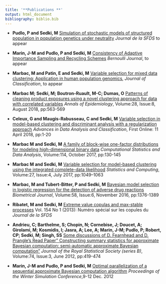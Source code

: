 ```yaml
---
title: '**Publications **'
output: html_document
bibliography: biblio.bib
---
```

* **Pudlo, P and Sedki, M** [Simulation of stochastic models of structured
population in population genetics under neutrality](http://masedki.github.io/recherche/pdfs/pudlo_sedki_genpop.pdf)  *Journal de la SFDS* to appear

* **Marin, J-M and Pudlo, P and Sedki, M** [Consistency of Adaptive Importance Sampling and Recycling Schemes](https://www.e-publications.org/ims/submission/BEJ/user/submissionFile/30757?confirm=0a7a502b) *Bernoulli Journal*, to appear

* **Marbac, M and Patin, E and Sedki, M** [Variable selection for mixed data clustering: Application in human population genomics](https://arxiv.org/abs/1703.02293), *Journal of Classification*, to appear

* **Marbac M; Sedki, M; Boutron-Ruault, M-C; Dumas, O** [Patterns of cleaning product exposures using a novel clustering approach for data with correlated variables](https://doi.org/10.1016/j.annepidem.2018.05.004) *Annals of Epidemiology*, Volume:28, Issue:8, August 2018, pp:563-569 

* **Celeux, G and Maugis-Rabusseau, C and Sedki, M** [Variable selection in model-based clustering and discriminant analysis with a regularization approach](https://doi.org/10.1007/s11634-018-0322-5) *Advances in Data Analysis and Classification*, First Online: 11 April 2018, pp:1-20

* **Marbac M and Sedki, M** [A family of block-wise one-factor distributions for modeling high-dimensional binary data](https://doi.org/10.1016/j.csda.2017.04.010) *Computational Statistics and Data Analysis*,  Volume:114, October 2017, pp:130-145

* **Marbac M and Sedki, M** [Variable selection for model-based clustering using the integrated complete-data likelihood](https://doi.org/10.1007/s11222-016-9670-1) *Statistics and Computing*,  Volume:27, Issue:4, July 2017, pp:1049–1063 

* **Marbac, M and Tubert-Bitter, P and Sedki, M** [Bayesian model selection in logistic regression for the detection of adverse drug reactions](https://doi.org/10.1002/bimj.201500098) *Biometrical Journal*, Volume:58, Issue:6, November 2016, pp:1376-1389 

* **Ribatet, M and Sedki, M** [Extreme value copulas and max-stable processes](http://journal-sfds.math.cnrs.fr/index.php/J-SFdS/article/view/160)  Vol. 154 No 1 (2013): Numéro spécial sur les copules du *Journal de la SFDS* 

* **Andrieu, C; Barthelme, S; Chopin, N; Cornebise, J; Doucet, A; Girolami, M; Kosmidis, I; Jasra, A; Lee, A; Marin, J-M; Pudlo, P; Robert, CP; Sedki, M; Singh, SS** [Some discussions of D. Fearnhead and D. Prangle's Read Paper" Constructing summary statistics for approximate Bayesian computation: semi-automatic approximate Bayesian computation"](https://doi.org/10.1111/j.1467-9868.2011.01010.x) *Journal of the Royal Statistical Society (series B)*, Volume:74, Issue:3, June 2012, pp:419-474

* **Marin, J-M and Pudlo, P and Sedki, M** [Optimal parallelization of a sequential approximate Bayesian computation algorithm](https://doi.org/10.1109/WSC.2012.6465244) *Proceedings of the Winter Simulation Conference*,9-12 Dec. 2012